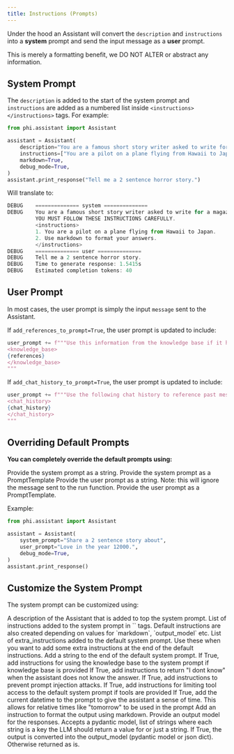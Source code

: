 ```yaml
---
title: Instructions (Prompts)
---
```


Under the hood an Assistant will convert the `description` and `instructions` into a **system** prompt and send the input message as a **user** prompt.

<Note>
This is merely a formatting benefit, we DO NOT ALTER or abstract any information.
</Note>

## System Prompt

The `description` is added to the start of the system prompt and `instructions` are added as a numbered list inside  `<instructions></instructions>` tags. For example:

```python instructions.py
from phi.assistant import Assistant

assistant = Assistant(
    description="You are a famous short story writer asked to write for a magazine",
    instructions=["You are a pilot on a plane flying from Hawaii to Japan."],
    markdown=True,
    debug_mode=True,
)
assistant.print_response("Tell me a 2 sentence horror story.")
```

Will translate to:

```js
DEBUG    ============== system ==============
DEBUG    You are a famous short story writer asked to write for a magazine
         YOU MUST FOLLOW THESE INSTRUCTIONS CAREFULLY.
         <instructions>
         1. You are a pilot on a plane flying from Hawaii to Japan.
         2. Use markdown to format your answers.
         </instructions>
DEBUG    ============== user ==============
DEBUG    Tell me a 2 sentence horror story.
DEBUG    Time to generate response: 1.5415s
DEBUG    Estimated completion tokens: 40
```

## User Prompt

In most cases, the user prompt is simply the input `message` sent to the Assistant.

If `add_references_to_prompt=True`, the user prompt is updated to include:

```python
user_prompt += f"""Use this information from the knowledge base if it helps:
<knowledge_base>
{references}
</knowledge_base>
"""
```

If `add_chat_history_to_prompt=True`, the user prompt is updated to include:

```python
user_prompt += f"""Use the following chat history to reference past messages:
<chat_history>
{chat_history}
</chat_history>
"""
```

## Overriding Default Prompts

**You can completely override the default prompts using:**

<ResponseField name="system_prompt" type="str" default="None">
  Provide the system prompt as a string.
</ResponseField>
<ResponseField name="system_prompt_template" type="PromptTemplate" default="None">
  Provide the system prompt as a PromptTemplate
</ResponseField>
<ResponseField name="user_prompt" type="str" default="None">
  Provide the user prompt as a string. Note: this will ignore the message sent to the run function.
</ResponseField>
<ResponseField name="user_prompt_template" type="PromptTemplate" default="None">
  Provide the user prompt as a PromptTemplate.
</ResponseField>

Example:

```python
from phi.assistant import Assistant

assistant = Assistant(
    system_prompt="Share a 2 sentence story about",
    user_prompt="Love in the year 12000.",
    debug_mode=True,
)
assistant.print_response()
```

## Customize the System Prompt

The system prompt can be customized using:

<ResponseField name="description" type="str" default="None">
  A description of the Assistant that is added to top the system prompt.
</ResponseField>
<ResponseField name="instructions" type="List[str]" default="None">
  List of instructions added to the system prompt in `<instructions>` tags. Default instructions are also created depending on values for `markdown`, `output_model` etc.
</ResponseField>
<ResponseField name="extra_instructions" type="List[str]" default="None">
  List of extra_instructions added to the default system prompt. Use these when you want to add some extra instructions at the end of the default instructions.
</ResponseField>
<ResponseField name="add_to_system_prompt" type="str" default="None">
  Add a string to the end of the default system prompt.
</ResponseField>
<ResponseField name="add_knowledge_base_instructions" type="bool" default="True">
  If True, add instructions for using the knowledge base to the system prompt if knowledge base is provided
</ResponseField>
<ResponseField name="prevent_hallucinations" type="bool" default="False">
  If True, add instructions to return "I dont know" when the assistant does not know the answer.
</ResponseField>
<ResponseField name="prevent_prompt_injection" type="bool" default="False">
  If True, add instructions to prevent prompt injection attacks.
</ResponseField>
<ResponseField name="limit_tool_access" type="bool" default="False">
  If True, add instructions for limiting tool access to the default system prompt if tools are provided
</ResponseField>
<ResponseField name="add_datetime_to_instructions" type="bool" default="False">
  If True, add the current datetime to the prompt to give the assistant a sense of time. This allows for relative times like "tomorrow" to be used in the prompt
</ResponseField>
<ResponseField name="markdown" type="bool" default="False">
  Add an instruction to format the output using markdown.
</ResponseField>
<ResponseField name="output_model" type="Optional[Union[str, List, Type[BaseModel]]]" default="None">
  Provide an output model for the responses. Accepts a pydantic model, list of strings where each string is a key the LLM should return a value for or just a string.
</ResponseField>
<ResponseField name="parse_output" type="bool" default="True">
  If True, the output is converted into the output_model (pydantic model or json dict). Otherwise returned as is.
</ResponseField>
